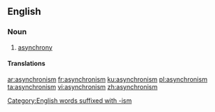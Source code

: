 ==English==

===Noun===
{{en-noun|~}}

# [[asynchrony]]

====Translations====
{{trans-see|asynchrony}}

[[Category:English words suffixed with -ism]]

[[ar:asynchronism]]
[[fr:asynchronism]]
[[ku:asynchronism]]
[[pl:asynchronism]]
[[ta:asynchronism]]
[[vi:asynchronism]]
[[zh:asynchronism]]